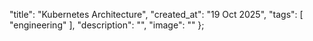   "title": "Kubernetes Architecture",
  "created_at": "19 Oct 2025",
  "tags": [
    "engineering"
  ],
  "description": "",
  "image": ""
};



